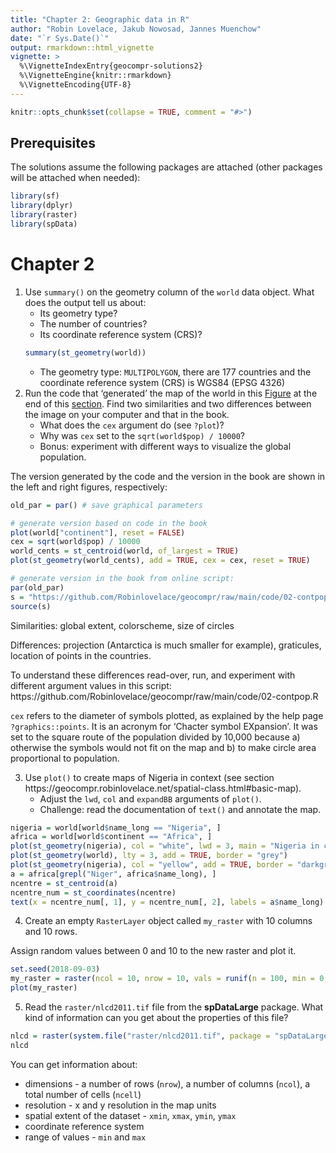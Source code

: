```yaml
---
title: "Chapter 2: Geographic data in R"
author: "Robin Lovelace, Jakub Nowosad, Jannes Muenchow"
date: "`r Sys.Date()`"
output: rmarkdown::html_vignette
vignette: >
  %\VignetteIndexEntry{geocompr-solutions2}
  %\VignetteEngine{knitr::rmarkdown}
  %\VignetteEncoding{UTF-8}
---
```


```r
knitr::opts_chunk$set(collapse = TRUE, comment = "#>")
```

## Prerequisites {-}

The solutions assume the following packages are attached (other packages will be attached when needed):

```r
library(sf)
library(dplyr)
library(raster)
library(spData)
```

# Chapter 2

<!-- ## Vector data model -->

1) Use `summary()` on the geometry column of the `world` data object. What does the output tell us about:
    - Its geometry type?
    - The number of countries?
    - Its coordinate reference system (CRS)?

    ```r
    summary(st_geometry(world))
    ```
  
   - The geometry type: `MULTIPOLYGON`, there are 177 countries and the coordinate reference system (CRS) is WGS84 (EPSG 4326)

2) Run the code that 'generated' the map of the world in this [Figure](https://geocompr.robinlovelace.net/spatial-class.html#fig:contpop) at the end of this [section](https://geocompr.robinlovelace.net/spatial-class.html#base-args).
Find two similarities and two differences between the image on your computer and that in the book.
   - What does the `cex` argument do (see `?plot`)?
   - Why was `cex` set to the `sqrt(world$pop) / 10000`?
   - Bonus: experiment with different ways to visualize the global population.
    
The version generated by the code and the version in the book are shown in the left and right figures, respectively:

```r
old_par = par() # save graphical parameters

# generate version based on code in the book
plot(world["continent"], reset = FALSE)
cex = sqrt(world$pop) / 10000
world_cents = st_centroid(world, of_largest = TRUE)
plot(st_geometry(world_cents), add = TRUE, cex = cex, reset = TRUE)

# generate version in the book from online script:
par(old_par)
s = "https://github.com/Robinlovelace/geocompr/raw/main/code/02-contpop.R"
source(s)
```
    
Similarities: global extent, colorscheme, size of circles

Differences: projection (Antarctica is much smaller for example), graticules, location of points in the countries.

To understand these differences read-over, run, and experiment with different argument values in this script: https://github.com/Robinlovelace/geocompr/raw/main/code/02-contpop.R

`cex` refers to the diameter of symbols plotted, as explained by the help page `?graphics::points`. It is an acronym for 'Chacter symbol EXpansion'.
It was set to the square route of the population divided by 10,000 because a) otherwise the symbols would not fit on the map and b) to make circle area proportional to population.

3) Use `plot()` to create maps of Nigeria in context (see section https://geocompr.robinlovelace.net/spatial-class.html#basic-map).
    - Adjust the `lwd`, `col` and `expandBB` arguments of `plot()`. 
    - Challenge: read the documentation of `text()` and annotate the map.
    <!-- - Bonus: make the country boundaries a dotted gray line. -->
    <!-- - Hint: `border` is an additional argument of `plot()` for **sf**  objects. -->

```r
nigeria = world[world$name_long == "Nigeria", ]
africa = world[world$continent == "Africa", ]
plot(st_geometry(nigeria), col = "white", lwd = 3, main = "Nigeria in context", border = "lightgrey", expandBB = c(0.5, 0.2, 0.5, 0.2))
plot(st_geometry(world), lty = 3, add = TRUE, border = "grey")
plot(st_geometry(nigeria), col = "yellow", add = TRUE, border = "darkgrey")
a = africa[grepl("Niger", africa$name_long), ]
ncentre = st_centroid(a)
ncentre_num = st_coordinates(ncentre)
text(x = ncentre_num[, 1], y = ncentre_num[, 2], labels = a$name_long)
```

4) Create an empty `RasterLayer` object called `my_raster` with 10 columns and 10 rows.

Assign random values between 0 and 10 to the new raster and plot it.

```r
set.seed(2018-09-03)
my_raster = raster(ncol = 10, nrow = 10, vals = runif(n = 100, min = 0, max = 10))
plot(my_raster)
```

<!-- raster exercises -->
5) Read the `raster/nlcd2011.tif` file from the **spDataLarge** package. 
What kind of information can you get about the properties of this file?

```r
nlcd = raster(system.file("raster/nlcd2011.tif", package = "spDataLarge"))
nlcd
```

You can get information about:

  - dimensions - a number of rows (`nrow`), a number of columns (`ncol`), a   total number of cells (`ncell`)
  - resolution - x and y resolution in the map units
  - spatial extent of the dataset - `xmin`, `xmax`, `ymin`, `ymax`
  - coordinate reference system
  - range of values - `min` and `max`
